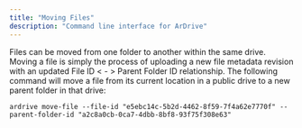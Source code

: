 ```yaml
---
title: "Moving Files"
description: "Command line interface for ArDrive"
---
```


Files can be moved from one folder to another within the same drive. Moving a file is simply the process of uploading a new file metadata revision with an updated File ID < - > Parent Folder ID relationship. The following command will move a file from its current location in a public drive to a new parent folder in that drive:

```shell
ardrive move-file --file-id "e5ebc14c-5b2d-4462-8f59-7f4a62e7770f" --parent-folder-id "a2c8a0cb-0ca7-4dbb-8bf8-93f75f308e63"
```